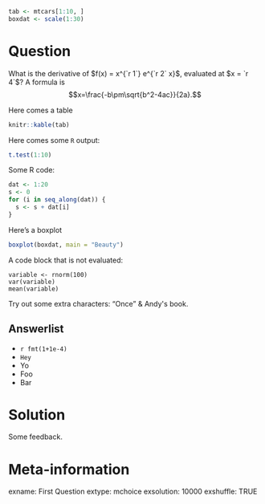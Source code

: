 ```{r setup, include=FALSE}
tab <- mtcars[1:10, ]
boxdat <- scale(1:30)
```

Question
========

What is the derivative of $f(x) = x^{`r 1`} e^{`r 2` x}$, evaluated at $x = `r 4`$?
A formula is $$x=\frac{-b\pm\sqrt{b^2-4ac}}{2a}.$$

Here comes a table
```{r, results='markup', eval=TRUE, echo=FALSE}
knitr::kable(tab)
```

Here comes some `R` output:
```{r, results='markup', eval=TRUE, echo=FALSE}
t.test(1:10)
```

Some R code:
```{r, echo=TRUE, eval=FALSE}
dat <- 1:20
s <- 0
for (i in seq_along(dat)) {
  s <- s + dat[i]
}
```

Here's a boxplot
```{r, fig.cap="", fig.width=7, fig.asp=1, out.width='600px', echo=FALSE}
boxplot(boxdat, main = "Beauty")
```

A code block that is not evaluated:

    variable <- rnorm(100)
    var(variable)
    mean(variable)

Try out some extra characters: <q>Once</q> &amp; Andy&#39;s book.

Answerlist
----------
* `r fmt(1+1e-4)`
* `Hey`
* Yo
* Foo
* Bar

Solution
========

Some feedback.

Meta-information
================
exname: First Question
extype: mchoice
exsolution: 10000
exshuffle: TRUE
